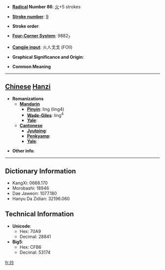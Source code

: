 * '''[[Wiktionary:Chinese radical index| Radical]] Number 86''': [[Wiktionary:Chinese radical index 火|火]]+5 strokes

* '''[[Wiktionary:Chinese total strokes index|Stroke number]]''': [[Wiktionary:Chinese total strokes index 9|9]]

* '''Stroke order''': 

* '''[[Wiktionary:Chinese four corner index|Four-Corner System]]''': 9882<sub>7</sub>

* '''[[Wiktionary:Chinese Cangjie index|Cangjie input]]''': 火人戈戈 (FOII)

* '''Graphical Significance and Origin''': 

* '''Common Meaning'''

----

== [[Chinese]] [[Hanzi]] ==

* '''Romanizations'''
** '''[[Mandarin]]'''
*** '''[[Pinyin]]''': lìng (ling4)
*** '''[[Wade-Giles]]''': ling<sup>4</sup>
*** '''[[Yale]]''': 
** '''[[Cantonese]]'''
*** '''[[Jyutping]]''':
*** '''[[Penkyamp]]''': 
*** '''[[Yale]]''': 

* '''Other info''': 

----

== Dictionary Information ==

* KangXi: 0668.170
* Morobashi: 18946
* Dae Jaweon: 1077.180
* Hanyu Da Zidian: 32196.060

== Technical Information ==

* '''Unicode''':
** Hex: 70A9
** Decimal: 28841
* '''Big5''':
** Hex: CFB6
** Decimal: 53174

[[fr:炩]]